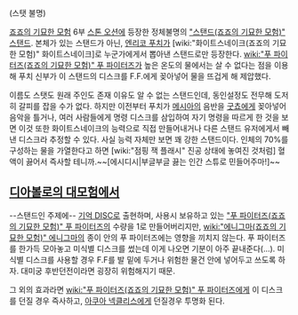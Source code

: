 (스탯 불명)

[[죠죠의 기묘한 모험]] 6부 [[스톤 오션]]에 등장한 정체불명의 [["스탠드(죠죠의 기묘한 모험)" 스탠드]]. 본체가 있는 스탠드가 아닌, [[엔리코 푸치]]가 [wiki:"화이트스네이크(죠죠의 기묘한 모험)" 화이트스네이크]로 누군가에게서 뽑아낸 스탠드로만 등장한다. [[wiki:"푸 파이터즈(죠죠의 기묘한 모험)" 푸 파이터즈]]가 높은 온도의 물에서는 살 수 없다는 점을 이용해 푸치 신부가 이 스탠드의 디스크를 F.F.에게 꽂아넣어 물을 뜨겁게 해 제압했다.

이름도 스탯도 원래 주인도 존재 이유도 알 수 없는 스탠드인데, 동인설정도 전무해 도저히 갈피를 잡을 수가 없다. 하지만 이전부터 푸치가 [[메시아]]의 음반을 [[굿쵸]]에게 꽂아넣어 음악을 틀거나, 여러 사람들에게 명령 디스크를 삼입하여 자기 명령을 따르게 한 것을 보면 이것 또한 화이트스네이크의 능력으로 직접 만들어내거나 다른 스탠드 유저에게서 빼낸 디스크라 추정할 수 있다. 사실 능력 자체만 보면 꽤 강한 스탠드이다. 인체의 70%를 구성하는 물을 가열한다고 하면 [wiki:"점핑 잭 플래시" 진공 상태에 놓여진 것처럼] 혈액이 끓어서 즉사할 테니까.~~[에시디시|부글부글 끓는 인간 스튜로 민들어주마!]~~

== [[디아볼로의 대모험]]에서 ==
--스탠드인 주제에-- [[디아볼로의 대모험/DISC|기억 DISC]]로 출현하며, 사용시 보유하고 있는 [["푸 파이터즈(죠죠의 기묘한 모험)" 푸 파이터즈]]의 수량을 1로 만들어버리지만, [[wiki:"에니그마(죠죠의 기묘한 모험)" 에니그마]]의 종이 안의 푸 파이터즈에는 영향을 끼치지 않는다. 푸 파이터즈를 한가득 모아놓고 미식별 디스크를 썼는데 이게 나오면 기분이 아주 끝내준다(...). 미식별 디스크를 사용할 경우 F.F를 발 밑에 두거나 위험한 물건 안에 넣어두고 쓰도록 하자. 대미궁 후반던전이라면 굉장히 위험해지기 때문.

그 외의 효과라면 [[wiki:"푸 파이터즈(죠죠의 기묘한 모험)" 푸 파이터즈]]에게 이 디스크를 던질 경우 즉사하고, [[아쿠아 넥클리스]]에게 던질경우 투명화 된다.

